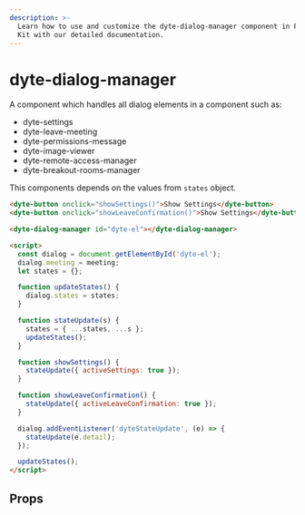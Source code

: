 ```yaml
---
description: >-
  Learn how to use and customize the dyte-dialog-manager component in ProductDB's UI
  Kit with our detailed documentation.
---
```


# dyte-dialog-manager

A component which handles all dialog elements in a component such as:

- dyte-settings
- dyte-leave-meeting
- dyte-permissions-message
- dyte-image-viewer
- dyte-remote-access-manager
- dyte-breakout-rooms-manager

This components depends on the values from `states` object.

```html
<dyte-button onclick="showSettings()">Show Settings</dyte-button>
<dyte-button onclick="showLeaveConfirmation()">Show Settings</dyte-button>

<dyte-dialog-manager id="dyte-el"></dyte-dialog-manager>

<script>
  const dialog = document.getElementById('dyte-el');
  dialog.meeting = meeting;
  let states = {};

  function updateStates() {
    dialog.states = states;
  }

  function stateUpdate(s) {
    states = { ...states, ...s };
    updateStates();
  }

  function showSettings() {
    stateUpdate({ activeSettings: true });
  }

  function showLeaveConfirmation() {
    stateUpdate({ activeLeaveConfirmation: true });
  }

  dialog.addEventListener('dyteStateUpdate', (e) => {
    stateUpdate(e.detail);
  });

  updateStates();
</script>
```

## Props

<PropsTable of="dyte-dialog-manager" />

<head>
  <title>UI Kit dyte-dialog-manager</title>
</head>
